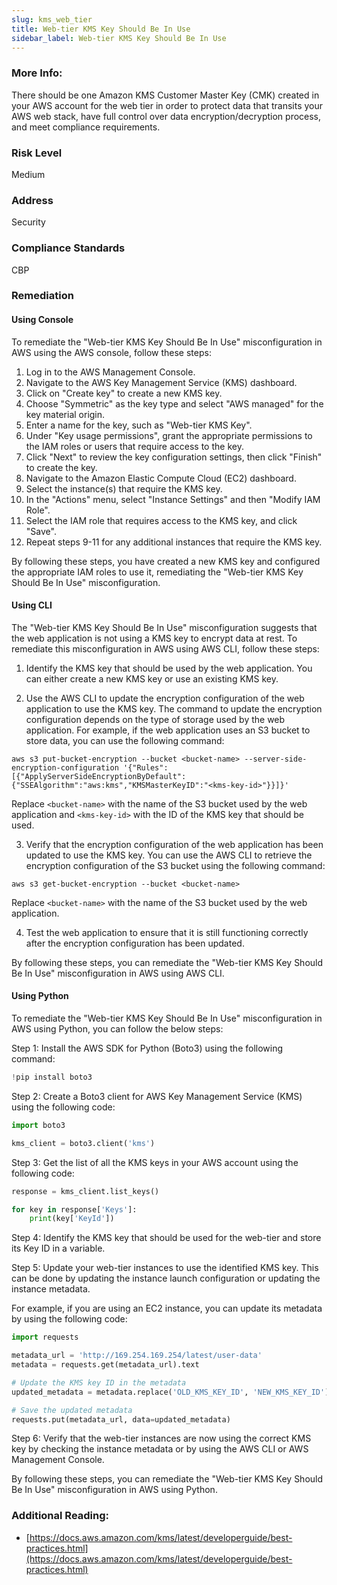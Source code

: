 ```yaml
---
slug: kms_web_tier
title: Web-tier KMS Key Should Be In Use
sidebar_label: Web-tier KMS Key Should Be In Use
---
```


### More Info:

There should be one Amazon KMS Customer Master Key (CMK) created in your AWS account for the web tier in order to protect data that transits your AWS web stack, have full control over data encryption/decryption process, and meet compliance requirements.

### Risk Level

Medium

### Address

Security

### Compliance Standards

CBP

### Remediation

#### Using Console

To remediate the "Web-tier KMS Key Should Be In Use" misconfiguration in AWS using the AWS console, follow these steps:

1. Log in to the AWS Management Console.
2. Navigate to the AWS Key Management Service (KMS) dashboard.
3. Click on "Create key" to create a new KMS key. 
4. Choose "Symmetric" as the key type and select "AWS managed" for the key material origin.
5. Enter a name for the key, such as "Web-tier KMS Key".
6. Under "Key usage permissions", grant the appropriate permissions to the IAM roles or users that require access to the key. 
7. Click "Next" to review the key configuration settings, then click "Finish" to create the key.
8. Navigate to the Amazon Elastic Compute Cloud (EC2) dashboard.
9. Select the instance(s) that require the KMS key.
10. In the "Actions" menu, select "Instance Settings" and then "Modify IAM Role".
11. Select the IAM role that requires access to the KMS key, and click "Save".
12. Repeat steps 9-11 for any additional instances that require the KMS key.

By following these steps, you have created a new KMS key and configured the appropriate IAM roles to use it, remediating the "Web-tier KMS Key Should Be In Use" misconfiguration.

#### Using CLI

The "Web-tier KMS Key Should Be In Use" misconfiguration suggests that the web application is not using a KMS key to encrypt data at rest. To remediate this misconfiguration in AWS using AWS CLI, follow these steps:

1. Identify the KMS key that should be used by the web application. You can either create a new KMS key or use an existing KMS key.

2. Use the AWS CLI to update the encryption configuration of the web application to use the KMS key. The command to update the encryption configuration depends on the type of storage used by the web application. For example, if the web application uses an S3 bucket to store data, you can use the following command:

```
aws s3 put-bucket-encryption --bucket <bucket-name> --server-side-encryption-configuration '{"Rules":[{"ApplyServerSideEncryptionByDefault":{"SSEAlgorithm":"aws:kms","KMSMasterKeyID":"<kms-key-id>"}}]}'
```

Replace `<bucket-name>` with the name of the S3 bucket used by the web application and `<kms-key-id>` with the ID of the KMS key that should be used.

3. Verify that the encryption configuration of the web application has been updated to use the KMS key. You can use the AWS CLI to retrieve the encryption configuration of the S3 bucket using the following command:

```
aws s3 get-bucket-encryption --bucket <bucket-name>
```

Replace `<bucket-name>` with the name of the S3 bucket used by the web application.

4. Test the web application to ensure that it is still functioning correctly after the encryption configuration has been updated.

By following these steps, you can remediate the "Web-tier KMS Key Should Be In Use" misconfiguration in AWS using AWS CLI.

#### Using Python

To remediate the "Web-tier KMS Key Should Be In Use" misconfiguration in AWS using Python, you can follow the below steps:

Step 1: Install the AWS SDK for Python (Boto3) using the following command:

```python
!pip install boto3
```

Step 2: Create a Boto3 client for AWS Key Management Service (KMS) using the following code:

```python
import boto3

kms_client = boto3.client('kms')
```

Step 3: Get the list of all the KMS keys in your AWS account using the following code:

```python
response = kms_client.list_keys()

for key in response['Keys']:
    print(key['KeyId'])
```

Step 4: Identify the KMS key that should be used for the web-tier and store its Key ID in a variable. 

Step 5: Update your web-tier instances to use the identified KMS key. This can be done by updating the instance launch configuration or updating the instance metadata.

For example, if you are using an EC2 instance, you can update its metadata by using the following code:

```python
import requests

metadata_url = 'http://169.254.169.254/latest/user-data'
metadata = requests.get(metadata_url).text

# Update the KMS key ID in the metadata
updated_metadata = metadata.replace('OLD_KMS_KEY_ID', 'NEW_KMS_KEY_ID')

# Save the updated metadata
requests.put(metadata_url, data=updated_metadata)
```

Step 6: Verify that the web-tier instances are now using the correct KMS key by checking the instance metadata or by using the AWS CLI or AWS Management Console.

By following these steps, you can remediate the "Web-tier KMS Key Should Be In Use" misconfiguration in AWS using Python.

### Additional Reading:

- [https://docs.aws.amazon.com/kms/latest/developerguide/best-practices.html](https://docs.aws.amazon.com/kms/latest/developerguide/best-practices.html) 

